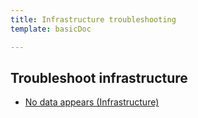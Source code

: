 ```yaml
---
title: Infrastructure troubleshooting
template: basicDoc

---
```


## Troubleshoot infrastructure

* [No data appears (Infrastructure)](/docs/infrastructure/infrastructure-troubleshooting/troubleshoot-infrastructure/no-data-appears-infrastructure)
